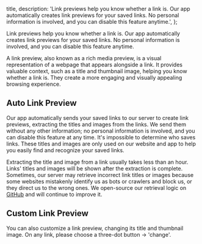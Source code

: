 
  title,
  description: 'Link previews help you know whether a link is. Our app automatically creates link previews for your saved links. No personal information is involved, and you can disable this feature anytime.',
};

Link previews help you know whether a link is. Our app automatically creates link previews for your saved links. No personal information is involved, and you can disable this feature anytime.

A link preview, also known as a rich media preview, is a visual representation of a webpage that appears alongside a link. It provides valuable context, such as a title and thumbnail image, helping you know whether a link is. They create a more engaging and visually appealing browsing experience.

## Auto Link Preview

Our app automatically sends your saved links to our server to create link previews, extracting the titles and images from the links. We send them without any other information; no personal information is involved, and you can disable this feature at any time. It's impossible to determine who saves links. These titles and images are only used on our website and app to help you easily find and recognize your saved links.

Extracting the title and image from a link usually takes less than an hour. Links' titles and images will be shown after the extraction is complete. Sometimes, our server may retrieve incorrect link titles or images because some websites mistakenly identify us as bots or crawlers and block us, or they direct us to the wrong ones. We open-source our retrieval logic on [GitHub](https://github.com/stxapps/brace-server-worker/blob/main/src/index.js) and will continue to improve it.

## Custom Link Preview

You can also customize a link preview, changing its title and thumbnail image. On any link, please choose a three-dot button -> 'change'.
